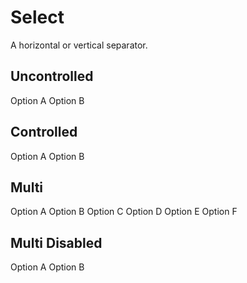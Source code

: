 
<Meta title="Components/RichSelect" component={RichSelect} />

# Select

<Description>A horizontal or vertical separator.</Description>

## Uncontrolled

<Canvas>
  <Story name="Uncontrolled" height="200px">
    <RichSelect>
      <RichSelect.Option value="a">Option A</RichSelect.Option>
      <RichSelect.Option value="b">Option B</RichSelect.Option>
    </RichSelect>
  </Story>
</Canvas>

## Controlled

<Canvas>
  <Story name="Controlled" height="200px">
    <RichSelect>
      <RichSelect.Option value="a">Option A</RichSelect.Option>
      <RichSelect.Option value="b">Option B</RichSelect.Option>
    </RichSelect>
  </Story>
</Canvas>

## Multi

<Canvas>
  <Story name="Multi" height="200px">
    <RichSelect isMulti required>
      <RichSelect.Option value="a">Option A</RichSelect.Option>
      <RichSelect.Option value="b">Option B</RichSelect.Option>
      <RichSelect.Option value="c">Option C</RichSelect.Option>
      <RichSelect.Option value="d">Option D</RichSelect.Option>
      <RichSelect.Option value="e">Option E</RichSelect.Option>
      <RichSelect.Option value="f">Option F</RichSelect.Option>
    </RichSelect>
  </Story>
</Canvas>

## Multi Disabled

<Canvas>
  <Story name="Multi Disabled" height="100px">
    <RichSelect value={{ value: 'a', label: 'Option A' }} isMulti disabled>
      <RichSelect.Option value="a">Option A</RichSelect.Option>
      <RichSelect.Option value="b">Option B</RichSelect.Option>
    </RichSelect>
  </Story>
</Canvas>
